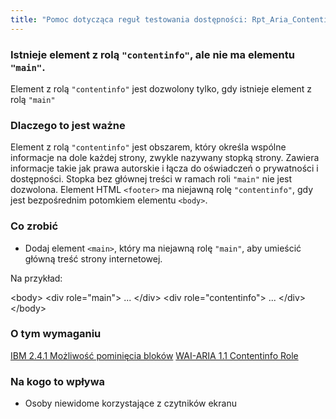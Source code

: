 ```yaml
---
title: "Pomoc dotycząca reguł testowania dostępności: Rpt_Aria_ContentinfoWithNoMain_Implicit"
---
```


<div className="toolHelp">
<Row>
<Column colLg={16} colMd={8} colSm={4} className="toolHead">

### Istnieje element z rolą `"contentinfo"`, ale nie ma elementu `"main"`.

<div id="locLevel"></div>

Element z rolą `"contentinfo"` jest dozwolony tylko, gdy istnieje element z rolą `"main"`

</Column>
</Row>
<Row>
<Column colLg={11} colMd={5} colSm={4} className="toolMain">

### Dlaczego to jest ważne

Element z rolą `"contentinfo"` jest obszarem, który określa wspólne informacje na dole każdej strony, zwykle nazywany stopką strony. Zawiera informacje takie jak prawa autorskie i łącza do oświadczeń o prywatności i dostępności. Stopka bez głównej treści w ramach roli `"main"` nie jest dozwolona. Element HTML `<footer>` ma niejawną rolę `"contentinfo"`, gdy jest bezpośrednim potomkiem elementu `<body>`.

<div id="locSnippet"></div>

### Co zrobić

* Dodaj element `<main>`, który ma niejawną rolę `"main"`, aby umieścić główną treść strony internetowej.

Na przykład:

<CodeSnippet type="multi" light={true}>&lt;body&gt;
    &lt;div role="main"&gt;
      ...
    &lt;/div&gt;
    &lt;div role="contentinfo"&gt;
	    ...
    &lt;/div&gt;
&lt;/body&gt;</CodeSnippet>

</Column>
<Column colLg={5} colMd={3} colSm={4} className="toolLeft">

### O tym wymaganiu

[IBM 2.4.1 Możliwość pominięcia bloków](http://www.ibm.com/able/guidelines/ci162/bypass_blocks.html)
[WAI-ARIA 1.1 Contentinfo Role](https://www.w3.org/TR/wai-aria-1.1/#contentinfo)

### Na kogo to wpływa

* Osoby niewidome korzystające z czytników ekranu

</Column>
</Row>
</div>

